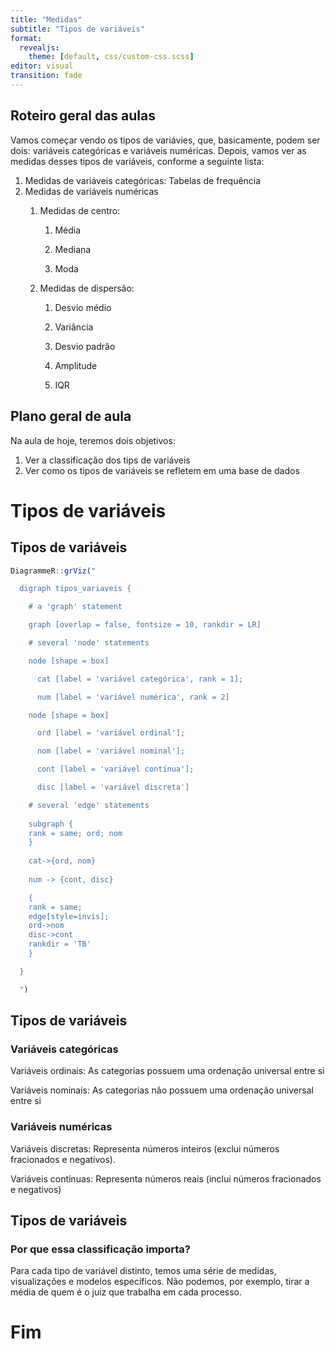 ```yaml
---
title: "Medidas"
subtitle: "Tipos de variáveis"
format: 
  revealjs:
    theme: [default, css/custom-css.scss]
editor: visual
transition: fade
---
```


## **Roteiro geral das aulas**  {.headersh2}

Vamos começar vendo os tipos de variávies, que, basicamente, podem ser dois: variáveis categóricas e variáveis numéricas. Depois, vamos ver as medidas desses tipos de variáveis, conforme a seguinte lista:

1.  Medidas de variáveis categóricas: Tabelas de frequência
2.  Medidas de variáveis numéricas
    1.  Medidas de centro:

        1.  Média

        2.  Mediana

        3.  Moda

    2.  Medidas de dispersão:

        1.  Desvio médio

        2.  Variância

        3.  Desvio padrão

        4.  Amplitude

        5.  IQR

## Plano geral de aula {.normal-page-img}

Na aula de hoje, teremos dois objetivos:

1.  Ver a classificação dos tips de variáveis
2.  Ver como os tipos de variáveis se refletem em uma base de dados

# Tipos de variáveis {.topics-page}

## Tipos de variáveis

```r
DiagrammeR::grViz("

  digraph tipos_variaveis {

    # a 'graph' statement

    graph [overlap = false, fontsize = 10, rankdir = LR]

    # several 'node' statements

    node [shape = box]

      cat [label = 'variável categórica', rank = 1];

      num [label = 'variável numérica', rank = 2]

    node [shape = box]

      ord [label = 'variável ordinal'];

      nom [label = 'variável nominal'];

      cont [label = 'variável contínua'];

      disc [label = 'variável discreta']

    # several 'edge' statements
    
    subgraph {
    rank = same; ord; nom
    }
    
    cat->{ord, nom} 
    
    num -> {cont, disc}

    {
    rank = same;
    edge[style=invis];
    ord->nom
    disc->cont
    rankdir = 'TB'
    }

  }

  ")

```

## Tipos de variáveis {.normal-page .logo}

### Variáveis categóricas {.headersh3}

Variáveis ordinais: As categorias possuem uma ordenação universal entre si

Variáveis nominais: As categorias não possuem uma ordenação universal entre si

### Variáveis numéricas  {.headersh3}

Variáveis discretas: Representa números inteiros (exclui números fracionados e negativos).

Variáveis contínuas: Representa números reais (inclui números fracionados e negativos)

## Tipos de variáveis {.normal-page}

### Por que essa classificação importa? {.headersh3}

Para cada tipo de variável distinto, temos uma série de medidas, visualizações e modelos específicos. Não podemos, por exemplo, tirar a média de quem é o juiz que trabalha em cada processo.

# Fim
